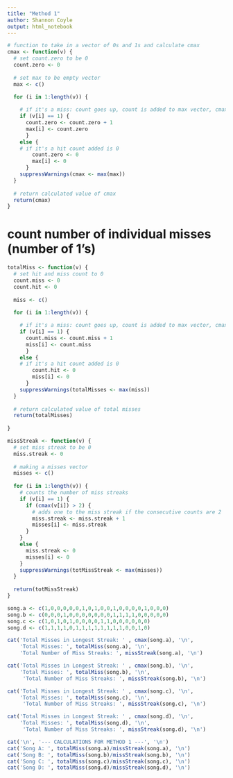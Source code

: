 ---
title: "Method 1"
author: Shannon Coyle
output: html_notebook
---

```{r}
# function to take in a vector of 0s and 1s and calculate cmax
cmax <- function(v) {
  # set count.zero to be 0
  count.zero <- 0
  
  # set max to be empty vector
  max <- c()
  
  for (i in 1:length(v)) {

    # if it's a miss: count goes up, count is added to max vector, cmax takes the maximum of all values
    if (v[i] == 1) {
      count.zero <- count.zero + 1
      max[i] <- count.zero
      } 
    else {
    # if it's a hit count added is 0
        count.zero <- 0
        max[i] <- 0
      }
    suppressWarnings(cmax <- max(max))
  }
  
  # return calculated value of cmax
  return(cmax)
}
```

# count number of individual misses (number of 1's)
```{r}
totalMiss <- function(v) {
  # set hit and miss count to 0
  count.miss <- 0 
  count.hit <- 0
  
  miss <- c()
  
  for (i in 1:length(v)) {

    # if it's a miss: count goes up, count is added to max vector, cmax takes the maximum of all values
    if (v[i] == 1) {
      count.miss <- count.miss + 1
      miss[i] <- count.miss
      } 
    else {
    # if it's a hit count added is 0
        count.hit <- 0
        miss[i] <- 0
      }
    suppressWarnings(totalMisses <- max(miss))
  }
  
  # return calculated value of total misses
  return(totalMisses)
  
}
```


```{r}
missStreak <- function(v) {
  # set miss streak to be 0
  miss.streak <- 0
  
  # making a misses vector
  misses <- c()
  
  for (i in 1:length(v)) {
    # counts the number of miss streaks
    if (v[i] == 1) {
      if (cmax(v[i]) > 2) {
        # adds one to the miss streak if the consecutive counts are 2
        miss.streak <- miss.streak + 1
        misses[i] <- miss.streak
      }
    }
    else {
      miss.streak <- 0
      misses[i] <- 0
    }
    suppressWarnings(totMissStreak <- max(misses))
  }
  
  return(totMissStreak)
}
```


```{r}
song.a <- c(1,0,0,0,0,0,1,0,1,0,0,1,0,0,0,0,1,0,0,0)
song.b <- c(0,0,0,1,0,0,0,0,0,0,0,1,1,1,1,0,0,0,0,0)
song.c <- c(1,0,1,0,1,0,0,0,0,1,1,0,0,0,0,0,0)
song.d <- c(1,1,1,1,0,1,1,1,1,1,1,1,1,0,0,1,0)

cat('Total Misses in Longest Streak: ' , cmax(song.a), '\n',
    'Total Misses: ', totalMiss(song.a), '\n', 
    'Total Number of Miss Streaks: ', missStreak(song.a), '\n')

cat('Total Misses in Longest Streak: ' , cmax(song.b), '\n',
    'Total Misses: ', totalMiss(song.b), '\n', 
     'Total Number of Miss Streaks: ', missStreak(song.b), '\n')

cat('Total Misses in Longest Streak: ' , cmax(song.c), '\n',
    'Total Misses: ', totalMiss(song.c), '\n', 
     'Total Number of Miss Streaks: ', missStreak(song.c), '\n')

cat('Total Misses in Longest Streak: ' , cmax(song.d), '\n',
    'Total Misses: ', totalMiss(song.d), '\n', 
     'Total Number of Miss Streaks: ', missStreak(song.d), '\n')

cat('\n', '--- CALCULATIONS FOR METHOD 1 ---', '\n')
cat('Song A: ', totalMiss(song.a)/missStreak(song.a), '\n')
cat('Song B: ', totalMiss(song.b)/missStreak(song.b), '\n')
cat('Song C: ', totalMiss(song.c)/missStreak(song.c), '\n')
cat('Song D: ', totalMiss(song.d)/missStreak(song.d), '\n')
```

